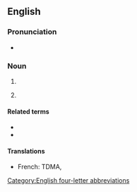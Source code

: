 ==English==
{{wikipedia}}

===Pronunciation===
* {{audio|en-us-TDMA.ogg|Audio (US)|lang=en}}

===Noun===
{{en-noun}}

# {{initialism of|lang=en||time division multiple access}}
# {{label|en|mathematics}} {{initialism of|lang=en|[[tridiagonal]] [[matrix]] [[algorithm]]}}

====Related terms====
* {{l|en|FDMA}}
* {{l|en|CDMA}}

====Translations====
{{trans-top|time division multiple access}}
* French: TDMA, {{t|fr|accès multiple à répartition dans le temps}}
{{trans-mid}}
{{trans-bottom}}

[[Category:English four-letter abbreviations]]